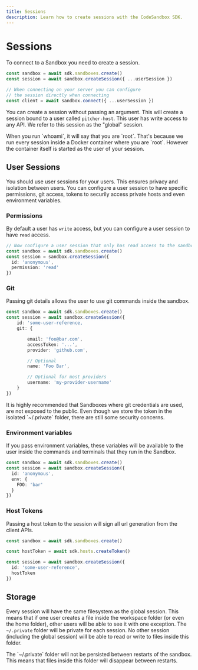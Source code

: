 ```yaml
---
title: Sessions
description: Learn how to create sessions with the CodeSandbox SDK.
---
```



# Sessions

To connect to a Sandbox you need to create a session.

```ts
const sandbox = await sdk.sandboxes.create()
const session = await sandbox.createSession({ ...userSession })

// When connecting on your server you can configure
// the session directly when connecting
const client = await sandbox.connect({ ...userSession })
```

You can create a session without passing an argument. This will create a session bound to a user called `pitcher-host`. This user has write access to any API. We refer to this session as the "global" session.

<Callout>
When you run `whoami`, it will say that you are `root`. That's because we run every session inside a Docker container where you are `root`. However the container itself is started as the user of your session.
</Callout>

## User Sessions

You should use user sessions for your users. This ensures privacy and isolation between users. You can configure a user session to have specific permissions, git access, tokens to securily access private hosts and even environment variables.

### Permissions

By default a user has `write` access, but you can configure a user session to have `read` access.

```ts
// Now configure a user session that only has read access to the sandbox
const sandbox = await sdk.sandboxes.create()
const session = sandbox.createSession({
  id: 'anonymous',
  permission: 'read'
})
```

### Git

Passing git details allows the user to use git commands inside the sandbox.

```ts
const sandbox = await sdk.sandboxes.create()
const session = await sandbox.createSession({
    id: 'some-user-reference,
    git: {

        email: 'foo@bar.com',
        accessToken: '...',
        provider: 'github.com',

        // Optional
        name: 'Foo Bar',

        // Optional for most providers
        username: 'my-provider-username'
    }
})
```

<Callout>
It is highly recommended that Sandboxes where git credentials are used, are not exposed to the public. Even though we store the token in the isolated `~/.private` folder, there are still some security concerns. 
</Callout>

### Environment variables

If you pass environment variables, these variables will be available to the user inside the commands and terminals that they run in the Sandbox.

```ts
const sandbox = await sdk.sandboxes.create()
const session = await sandbox.createSession({
  id: 'anonymous',
  env: {
    FOO: 'bar'
  }
})
```

### Host Tokens

Passing a host token to the session will sign all url generation from the client APIs.

```ts
const sandbox = await sdk.sandboxes.create()

const hostToken = await sdk.hosts.createToken()

const session = await sandbox.createSession({
  id: 'some-user-reference',
  hostToken
})
```

## Storage

Every session will have the same filesystem as the global session. This means that if one user creates a file inside the workspace folder (or even the home folder), other users will be able to see it with one exception. The `~/.private` folder will be private for each session. No other session (including the global session) will be able to read or write to files inside this folder.

<Callout>
The `~/.private` folder will not be persisted between restarts of the sandbox. This means that files inside this folder will disappear between restarts. 
</Callout>
